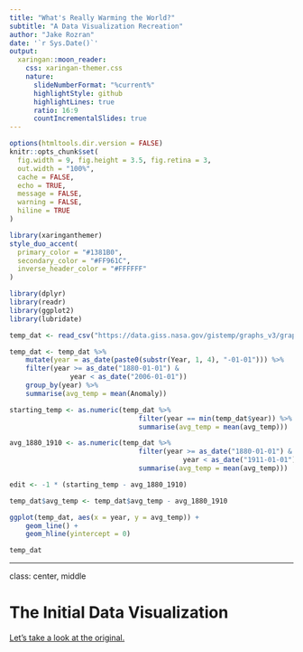```yaml
---
title: "What's Really Warming the World?"
subtitle: "A Data Visualization Recreation"  
author: "Jake Rozran"
date: '`r Sys.Date()`'
output:
  xaringan::moon_reader:
    css: xaringan-themer.css
    nature:
      slideNumberFormat: "%current%"
      highlightStyle: github
      highlightLines: true
      ratio: 16:9
      countIncrementalSlides: true
---
```


```r
options(htmltools.dir.version = FALSE)
knitr::opts_chunk$set(
  fig.width = 9, fig.height = 3.5, fig.retina = 3,
  out.width = "100%",
  cache = FALSE,
  echo = TRUE,
  message = FALSE, 
  warning = FALSE,
  hiline = TRUE
)
```

```r
library(xaringanthemer)
style_duo_accent(
  primary_color = "#1381B0",
  secondary_color = "#FF961C",
  inverse_header_color = "#FFFFFF"
)
```

```r
library(dplyr)
library(readr)
library(ggplot2)
library(lubridate)

temp_dat <- read_csv("https://data.giss.nasa.gov/gistemp/graphs_v3/graph_data/GISTEMP_Seasonal_Cycle_since_1880/graph.csv", skip = 1)

temp_dat <- temp_dat %>% 
    mutate(year = as_date(paste0(substr(Year, 1, 4), "-01-01"))) %>% 
    filter(year >= as_date("1880-01-01") & 
               year < as_date("2006-01-01"))
    group_by(year) %>% 
    summarise(avg_temp = mean(Anomaly))

starting_temp <- as.numeric(temp_dat %>% 
                                filter(year == min(temp_dat$year)) %>% 
                                summarise(avg_temp = mean(avg_temp)))

avg_1880_1910 <- as.numeric(temp_dat %>% 
                                filter(year >= as_date("1880-01-01") & 
                                           year < as_date("1911-01-01")) %>% 
                                summarise(avg_temp = mean(avg_temp)))

edit <- -1 * (starting_temp - avg_1880_1910)

temp_dat$avg_temp <- temp_dat$avg_temp - avg_1880_1910

ggplot(temp_dat, aes(x = year, y = avg_temp)) + 
    geom_line() + 
    geom_hline(yintercept = 0)

temp_dat
```

---

class: center, middle

# The Initial Data Visualization

[Let's take a look at the original.](https://www.bloomberg.com/graphics/2015-whats-warming-the-world/)

